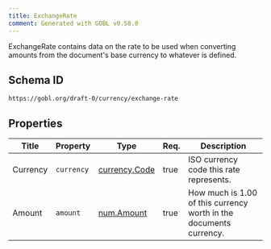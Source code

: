 ```yaml
---
title: ExchangeRate
comment: Generated with GOBL v0.58.0
---
```


ExchangeRate contains data on the rate to be used when converting amounts from the document's base currency to whatever is defined.

## Schema ID

`https://gobl.org/draft-0/currency/exchange-rate`

## Properties

| Title    | Property   | Type                                    | Req. | Description                                                        |
|----------|------------|-----------------------------------------|------|--------------------------------------------------------------------|
| Currency | `currency` | [currency.Code](/draft-0/currency/code) | true | ISO currency code this rate represents.                            |
| Amount   | `amount`   | [num.Amount](/draft-0/num/amount)       | true | How much is 1.00 of this currency worth in the documents currency. |

